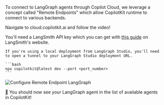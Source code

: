 
To connect to LangGraph agents through Copilot Cloud, we leverage a concept called "Remote Endpoints"
which allow CopilotKit runtime to connect to various backends.

Navigate to <LinkToCopilotCloud asButton={false}>cloud.copilotkit.ai</LinkToCopilotCloud> and follow the video!

You'll need a LangSmith API key which you can get with [this guide](https://docs.smith.langchain.com/administration/how_to_guides/organization_management/create_account_api_key#create-an-api-key) on LangSmith's website.

<Accordions>
<Accordion title="Using LangGraph Studio">

    If you're using a local deployment from LangGraph Studio, you'll need to open a tunnel to your LangGraph Studio deployment URL.

    ```bash
    npx copilotkit@latest dev --port <port_number>
    ```
</Accordion>
</Accordions>

<Frame className="mt-4">
    <img src="/images/copilot-cloud/cpk-cloud-lgp-endpoint.gif" alt="Configure Remote Endpoint LangGraph" />
</Frame>

🎉 You should now see your LangGraph agent in the list of available agents in CopilotKit!